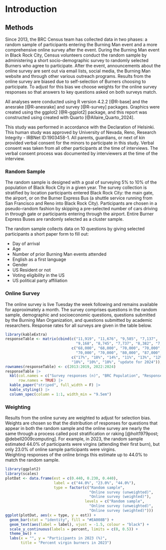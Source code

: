 # Introduction

## Methods
Since 2013, the BRC Census team has collected data in two phases: a random 
sample of participants entering the Burning Man event and a more comprehensive 
online survey after the event. During the Burning Man event in Black Rock City, 
Census volunteers conduct the random sample by administering a short 
socio-demographic survey to randomly selected Burners who agree to participate.
After the event, announcements about the online survey are sent out via email 
lists, social media, the Burning Man website and through other various
outreach programs. Results from the online survey are biased due to 
self-selection of Burners choosing to participate. To adjust for this bias
we choose weights for the online survey responses so that answers to key questions
asked on both surveys match.

All analyses were conducted using R version 4.2.2 [@R-base] and the anesrake [@R-anesrake] and survey [@R-survey] packages.  Graphics were created using the ggplot2 [@R-ggplot2] package, and this report was constructed using
created with Quarto [@Allaire_Quarto_2024].

This study was performed in accordance with the Declaration of Helsinki. This human study was approved by University of Nevada, Reno, Research Integrity - IRBNet ID:1903458-1. All parents, guardians, or next of kin provided verbal consent for the minors to participate in this study. Verbal consent was taken from all other participants at the time of interviews. The verbal consent process was documented by interviewers at the time of the interview. 

### Random Sample 
The random sample is designed with a goal of surveying 5\% to 10\% of the population 
of Black Rock City in a given year. The survey collection is stratified by 
location participants entered Black Rock City: the main gate, the airport, or 
on the Burner Express Bus (a shuttle service running from San Francisco and 
Reno into Black Rock City). Participants are chosen in a pseudo-random fashion 
by skipping a pre-selected number of cars driving in through gate or 
participants entering through the airport. Entire Burner Express Buses 
are randomly selected as a cluster sample.

The random sample collects data on 10 questions by giving selected participants
a short paper form to fill out:

* Day of arrival
* Age
* Number of prior Burning Man events attended
* English as a first language
* Gender
* US Resident or not
* Voting eligibility in the US
* US political party affiliation

### Online Survey 
The online survey is live Tuesday the week following and remains available 
for approximately a month. The survey comprises questions in the random
sample, demographic and socioeconomic questions, questions submitted by
the Burning Man Organization, and questions submitted by academic researchers.
Response rates for all surveys are given in the table below.

```r
library(kableExtra)
responseTable <- matrix(cbind(c("11,919", "11,676", "9,585", "7,137", 
                                "9,168", "8,745", "7,737", "8,382", "7,712", "update for 2024"),
                              c("68,000", "68,000", "70,000", "70,000", 
                                "70,000", "70,000", "80,000", "87,000", "77,000", "update for 2024"),
                              c("17%", "18%", "14%", "11%", "13%", "12%",
                              "10%", "10%", "10%", "update for 2024")), ncol = 3)
rownames(responseTable) <- c(2013:2019, 2022:2024)
responseTable |>
  kbl(col.names = c("Survey responses (n)", "BRC Population", "Response rate"),
      row.names = TRUE) |>
  kable_paper("striped", full_width = F) |>
  kable_styling() |>
  column_spec(column = 1:1, width_min = "9.5em")

```

### Weighting
Results from the online survey are weighted to adjust for selection bias. Weights
are chosen so that the distribution of responses for questions that appear in 
both the random sample and the online survey are nearly the same through a
process called post stratification or raking [@holt1979post; @debell2009computing]. 
For example, in 2023, the random
sample estimated 44.0\% of participants were virgins (attending their first burn),
but only 23.0\% of online sample participants were virgins.  
Weighting responses of the online brings this estimate up to 44.0\% to match the random sample.

```r
library(ggplot2)
library(scales)
plotDat <- data.frame(est = c(0.440, 0.230, 0.440),
                      label = c("44.0%", "23.0%", "44.0%"),
                      type = factor(c("Random sample", 
                                      "Online survey (unweighted)",
                                      "Online survey (weighted)"),
                                    levels = c("Random sample", 
                                      "Online survey (unweighted)",
                                      "Online survey (weighted)")))
ggplot(plotDat, aes(x = type, y = est)) +
  geom_bar(stat = "identity", fill = "#EA008B") +
  geom_text(aes(label = label), vjust = -1.5, colour = "black") +
  scale_y_continuous(labels = percent, limits = c(0, 0.5)) +
  theme_bw() +
  labs(x = "", y = "Participants in 2023 (%)",
       title = "Percent virgin burners in 2023")
```


